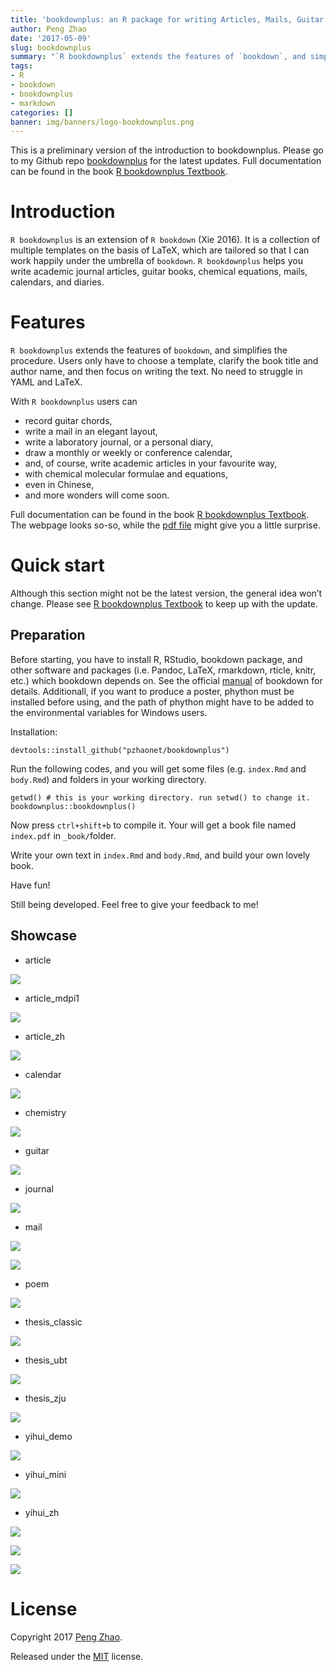 ```yaml
---
title: 'bookdownplus: an R package for writing Articles, Mails, Guitar Chords, Chemical Molecular Formulae and Equations with R bookdown'
author: Peng Zhao
date: '2017-05-09'
slug: bookdownplus
summary: "`R bookdownplus` extends the features of `bookdown`, and simplifies the procedure. Users only have to choose a template, clarify the book title and author name, and then focus on writing the text. No need to struggle in YAML and LaTeX. "
tags:
- R
- bookdown
- bookdownplus
- markdown
categories: []
banner: img/banners/logo-bookdownplus.png
---
```


This is a preliminary version of the introduction to bookdownplus. Please go to my Github repo [bookdownplus](https://github.com/pzhaonet/bookdownplus) for the latest updates. Full documentation can be found in the book [R bookdownplus Textbook](https://bookdown.org/baydap/bookdown-plus).


# Introduction

`R bookdownplus` is an extension of `R bookdown` (Xie 2016). It is a collection of
multiple templates on the basis of LaTeX, which are tailored so that I can work happily under the umbrella of `bookdown`. `R bookdownplus` helps you write academic journal articles, guitar books, chemical equations, mails, calendars, and diaries.

# Features

`R bookdownplus` extends the features of `bookdown`, and simplifies the procedure. Users only have to choose a template, clarify the book title and author name, and then focus on writing the text. No need to struggle in YAML and LaTeX. 

With `R bookdownplus` users can

-   record guitar chords,
-   write a mail in an elegant layout,
-   write a laboratory journal, or a personal diary,
-   draw a monthly or weekly or conference calendar,
-   and, of course, write academic articles in your favourite way,
-   with chemical molecular formulae and equations,
-   even in Chinese,
-   and more wonders will come soon.

Full documentation can be found in the book [R bookdownplus Textbook](https://bookdown.org/baydap/bookdown-plus). The webpage looks so-so, while the [pdf file](https://bookdown.org/baydap/bookdown-plus/bookdown-plus.pdf) might give you a little surprise.  

# Quick start

Although this section might not be the latest version, the general idea won't change. Please see [R bookdownplus Textbook](https://bookdown.org/baydap/bookdown) to keep up with the update.

## Preparation

Before starting, you have to install R, RStudio, bookdown package, and
other software and packages (i.e. Pandoc, LaTeX, rmarkdown, rticle,
knitr, etc.) which bookdown depends on. See the official [manual](https://bookdown.org/yihui/bookdown/) of
bookdown for details. Additionall, if you want to produce a poster, phython must be installed before using, and the path of phython might have to be added to the environmental variables for Windows users.

Installation:

```
devtools::install_github("pzhaonet/bookdownplus")
```

Run the following codes, and you will get some files (e.g. `index.Rmd` and `body.Rmd`) and folders in your working directory.

```
getwd() # this is your working directory. run setwd() to change it.
bookdownplus::bookdownplus()
```

Now press `ctrl+shift+b` to compile it. Your will get a book file named `index.pdf` in `_book/`folder.

Write your own text in `index.Rmd` and `body.Rmd`, and build your own lovely book.

Have fun!

Still being developed.  Feel free to give your feedback to me!


## Showcase

- article


![](https://raw.githubusercontent.com/pzhaonet/bookdown-plus/master/showcase/bookdown+article.jpg)

- article_mdpi1

![](https://raw.githubusercontent.com/pzhaonet/bookdown-plus/master/showcase/bookdown+article_mdpi.jpg)

- article_zh

![](https://raw.githubusercontent.com/pzhaonet/bookdown-plus/master/showcase/bookdown+article_zh.jpg)

- calendar

![](https://raw.githubusercontent.com/pzhaonet/bookdown-plus/master/showcase/bookdown+calendar.jpg)

- chemistry

![](https://raw.githubusercontent.com/pzhaonet/bookdown-plus/master/showcase/bookdown+chemistry.jpg)

- guitar

![](https://raw.githubusercontent.com/pzhaonet/bookdown-plus/master/showcase/bookdown+guitar.jpg)

- journal

![](https://raw.githubusercontent.com/pzhaonet/bookdown-plus/master/showcase/bookdown+journal.jpg)

- mail

![](https://raw.githubusercontent.com/pzhaonet/bookdown-plus/master/showcase/bookdown+mail.jpg)

![](https://raw.githubusercontent.com/pzhaonet/bookdown-plus/master/showcase/bookdown+mail2.png)

- poem

![](https://raw.githubusercontent.com/pzhaonet/bookdown-plus/master/showcase/bookdown+poem.jpg)

- thesis_classic

![](https://raw.githubusercontent.com/pzhaonet/bookdown-plus/master/showcase/bookdown+thesis_classic.jpg)

- thesis_ubt

![](https://raw.githubusercontent.com/pzhaonet/bookdown-plus/master/showcase/bookdown+thesis_ubt.jpg)

- thesis_zju

![](https://raw.githubusercontent.com/pzhaonet/bookdown-plus/master/showcase/bookdown+thesis_zju.jpg)

- yihui_demo

![](https://raw.githubusercontent.com/pzhaonet/bookdown-plus/master/showcase/bookdown+yihui_demo.jpg)

- yihui_mini

![](https://raw.githubusercontent.com/pzhaonet/bookdown-plus/master/showcase/bookdown+yihui_mini.jpg)

- yihui_zh

![](https://raw.githubusercontent.com/pzhaonet/bookdown-plus/master/showcase/bookdown+yihui_zh.jpg)


![](https://raw.githubusercontent.com/pzhaonet/bookdown-plus/master/showcase/bookdown+poster_ocean.jpg)

![](https://raw.githubusercontent.com/pzhaonet/bookdown-plus/master/showcase/bookdown+poster_eco.jpg)


# License

Copyright 2017 [Peng Zhao](http://pzhao.org).

Released under the [MIT](https://github.com/pzhaonet/bookdown-plus/blob/master/LICENSE.md) license.
